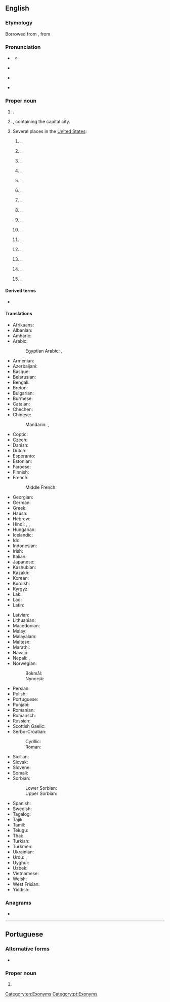 {{also|Cai-rô|cải rổ|cairo}}
==English==
{{wikipedia}}
{{wikipedia|Cairo (disambiguation)}}

===Etymology===
Borrowed from {{bor|en|it|Il Cairo}}, from {{der|en|ar|اَلْقَاهِرَة}}

===Pronunciation===
* {{IPA|en|/ˈkaɪɹoʊ/}} {{a|capital of Egypt}}
** {{audio|en|LL-Q1860 (eng)-Vealhurl-Cairo.wav|Audio (UK)}}
* {{rhymes|en|aɪɹəʊ}} {{a|capital of Egypt}}
* {{homophones|en|chiro}} {{a|capital of Egypt}}
* {{IPA|en|/kɛɹoʊ/|/keɪɹoʊ/}} {{a|US towns and cities}}

===Proper noun===
{{en-proper noun}}

# {{place|en|capital city|c/Egypt}}.
# {{place|en|governorate|c/Egypt}}, containing the capital city.
# Several places in the [[United States]]:
## {{place|en|city/county seat|co/Grady County|s/Georgia}}.
## {{place|en|city/county seat|co/Alexander County|s/Illinois}}.
## {{place|en|unincorporated community|twp/Tippecanoe Township|co/Tippecanoe County|s/Illinois|c/USA}}.
## {{place|en|unincorporated community|co/Pratt County|s/Kansas|c/USA}}.
## {{place|en|village|co/Randolph County|s/Missouri|c/USA}}.
## {{place|en|village|co/Hall County|s/Nebraska|c/USA}}.
## {{place|en|town/hamlet/and/CDP|co/Greene County|s/New York|c/USA}}.
## {{place|en|village|co/Allen County|s/Ohio|c/USA}}.
## {{place|en|unincorporated community|co/Stark County|s/Ohio|c/USA}}.
## {{place|en|small unincorporated community|co/Coal County|s/Oklahoma|c/USA}}.
## {{place|en|unincorporated community|co/Malheur County|s/Oregon|c/USA}}.
## {{place|en|unincorporated community|co/Crockett County|s/Tennessee|c/USA}}.
## {{place|en|unincorporated community|co/Sumner County|s/Tennessee|c/USA}}.
## {{place|en|town|co/Ritchie County|s/West Virginia|c/USA}}.
## {{place|en|community|twp:pref/Dawn-Euphemia|p/Ontairo|c/Canada}}.

====Derived terms====
* {{l|en|Cairene}}

====Translations====
{{trans-top|capital of Egypt}}
* Afrikaans: {{t|af|Kaïro}}
* Albanian: {{t|sq|Kajro}}
* Amharic: {{t|am|ካይሮ}}
* Arabic: {{t+|ar|اَلْقَاهِرَة|f}}
*: Egyptian Arabic: {{t|arz|مصر|f|tr=maṣr}}, {{t|arz|القاهرة|f|tr=el-qāhera}}
* Armenian: {{t+|hy|Կահիրե}}
* Azerbaijani: {{t|az|Qahirə}}
* Basque: {{t+|eu|Kairo}}
* Belarusian: {{t|be|Каі́р|m}}
* Bengali: {{t|bn|কায়রো}}
* Breton: {{t|br|Kaero|m}}
* Bulgarian: {{t|bg|Кайро}}
* Burmese: {{t|my|ကိုင်ရိုမြို့}}
* Catalan: {{t+|ca|Caire|m}}
* Chechen: {{t|ce|Къахӏира}}
* Chinese:
*: Mandarin: {{t+|cmn|開羅|sc=Hani}}, {{t+|cmn|开罗|tr=Kāiluó|sc=Hani}}
* Coptic: {{t|cop|ⲕⲁϣⲣⲱⲙⲓ|f}}
* Czech: {{t+|cs|Káhira|f}}
* Danish: {{t|da|Kairo}}
* Dutch: {{t+|nl|Caïro|n}}
* Esperanto: {{t+|eo|Kairo}}
* Estonian: {{t+|et|Kairo}}
* Faroese: {{t|fo|Kairo}}
* Finnish: {{t+|fi|Kairo}}
* French: {{t+|fr|Le Caire|m}}
*: Middle French: {{t|frm|Caire}}
* Georgian: {{t+|ka|კაირო}}
* German: {{t+|de|Kairo}}
* Greek: {{t+|el|Κάιρο|n}}
* Hausa: {{t|ha|Alƙahira}}
* Hebrew: {{t|he|קהיר|tr=Kahīr}}
* Hindi: {{t|hi|क़ाहिरा}}, {{t|hi|क़ैरो}}, {{t|hi|काहिरा}}
* Hungarian: {{t+|hu|Kairó}}
* Icelandic: {{t|is|Kaíró|m}}
* Ido: {{t|io|Kairo}}
* Indonesian: {{t|id|Kairo}}
* Irish: {{t|ga|Caireo|m}}
* Italian: {{t+|it|Il Cairo|f}}<!--- [sic] --->
* Japanese: {{t|ja|カイロ|tr=Kairo}}
* Kashubian: {{t|csb|Kairo|m}}
* Kazakh: {{t|kk|Каир}}
* Korean: {{t|ko|^카이로}}
* Kurdish: {{t+|ku|Qahîre}}
* Kyrgyz: {{t|ky|Каир}}
* Lak: {{t|lbe|Кьагьира}}
* Lao: {{t|lo|ເລີແກ}}
* Latin: {{t+|la|Cairus|f}} {{qualifier|Medieval Latin}}
{{trans-mid}}
* Latvian: {{t|lv|Kaira|f}}
* Lithuanian: {{t|lt|Kairas|m}}
* Macedonian: {{t|mk|Каиро|n}}
* Malay: {{t|ms|Kaherah}}
* Malayalam: {{t|ml|കെയ്റോ}}
* Maltese: {{t|mt|Kajr|alt=Il-Kajr}}
* Marathi: {{t|mr|काइरो|n}}
* Navajo: {{t|nv|Kʼaiwo}}
* Nepali: {{t|ne|काहिरा}}, {{t|ne|काहिरो}}
* Norwegian:
*: Bokmål: {{t|nb|Kairo|m}}
*: Nynorsk: {{t|nn|Kairo|m}}
* Persian: {{t+|fa|قاهره|tr=qâhere}}
* Polish: {{t+|pl|Kair|m}}
* Portuguese: {{t+|pt|Cairo|m}}
* Punjabi: {{t|pa|ਕਾਹਿਰਾ}}
* Romanian: {{t+|ro|Cairo|m}}
* Romansch: {{t|rm|Cairo|m}}
* Russian: {{t+|ru|Каи́р|m}}
* Scottish Gaelic: {{t|gd|Cairo|m}}
* Serbo-Croatian:
*: Cyrillic: {{t|sh|Каиро|m}}
*: Roman: {{t+|sh|Kairo|m}}
* Sicilian: {{t|scn|Cairu|alt=Lu Cairu|m}}
* Slovak: {{t|sk|Káhira|f}}
* Slovene: {{t+|sl|Kairo|m}}
* Somali: {{t|so|Qaahiro}}
* Sorbian:
*: Lower Sorbian: {{t|dsb|Kairo|m}}
*: Upper Sorbian: {{t|hsb|Kairo|m}}
* Spanish: {{t+|es|El Cairo|m}}
* Swedish: {{t+|sv|Kairo}}
* Tagalog: {{t|tl|Cairo}}
* Tajik: {{t+|tg|Қоҳира}}
* Tamil: {{t|ta|கெய்ரோ}}
* Telugu: {{t|te|కైరో}}
* Thai: {{t|th|ไคโร}}
* Turkish: {{t+|tr|Kahire}}
* Turkmen: {{t|tk|Kahire}}
* Ukrainian: {{t|uk|Каї́р|m}}
* Urdu: {{t|ur|قائرہ|tr=qāirā}}, {{t|ur|قاہرہ|tr=qāhirā}}
* Uyghur: {{t|ug|قاھىرە}}
* Uzbek: {{t|uz|Qohira}}
* Vietnamese: {{t|vi|Cairo}}
* Welsh: {{t|cy|Cairo|m}}
* West Frisian: {{t|fy|Kairo}}
* Yiddish: {{t|yi|קייראָ|n}}
{{trans-bottom}}

===Anagrams===
* {{anagrams|en|a=acior|Coria|cario-|coria}}

[[Category:en:Exonyms]]

----

==Portuguese==

===Alternative forms===
* {{l|pt|Cayro}} {{qualifier|obsolete}}

===Proper noun===
{{pt-proper noun|m}}

# {{place|pt|capital city|c/Egypt|t1=Cairo}}

[[Category:pt:Exonyms]]